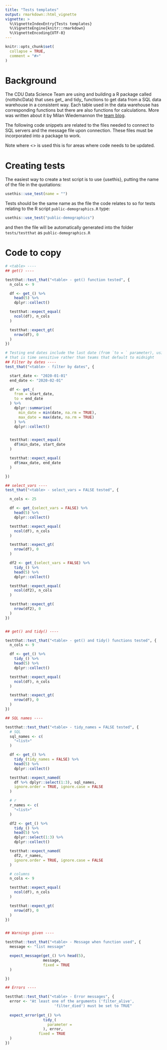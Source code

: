 ```yaml
---
title: "Tests templates"
output: rmarkdown::html_vignette
vignette: >
  %\VignetteIndexEntry{Tests templates}
  %\VignetteEngine{knitr::rmarkdown}
  %\VignetteEncoding{UTF-8}
---
```


```r
knitr::opts_chunk$set(
  collapse = TRUE,
  comment = "#>"
)
```

# Background

The CDU Data Science Team are using and building a R package called {nottshcData} that uses get_ and tidy_ functions to get data from a SQL data warehouse in a consistent way. Each table used in the data warehouse has corresponding functions but there are also functions for calculations. More was written about it by Milan Wiedemannon the [team blog](https://cdu-data-science-team.github.io/team-blog/posts/2021-08-06-nottshcverse/).

The following code snippets are related to the files needed to connect to SQL servers and the message file upon connection. These files must be incorporated into a package to work.

Note where <> is used this is for areas where code needs to be updated.

# Creating tests

The easiest way to create a test script is to use {usethis}, putting the name of the file in the quotations:

```r
usethis::use_test(name = "")
```

Tests should be the same name as the file the code relates to so for tests relating to the R script `public-demographics.R` type:


```r
usethis::use_test("public-demographics")
```

and then the file will be automatically generated into the folder `tests/testthat` as `public-demographics.R`

# Code to copy

```r
# <table> ----
## get() ----

testthat::test_that("<table> - get() function tested", {
  n_cols <- 9

  df <- get_() %>%
    head(5) %>%
    dplyr::collect()

  testthat::expect_equal(
    ncol(df), n_cols
  )

  testthat::expect_gt(
    nrow(df), 0
  )
})

# Testing end dates include the last date (from `to = ` parameter), using a team
# that is time sensitive rather than teams that default to midnight
## Filter by dates ----
test_that("<table> - filter by dates", {

  start_date <- "2020-01-01"
  end_date <- "2020-02-01"

  df <- get_(
    from = start_date,
    to = end_date
  ) %>%
    dplyr::summarise(
      min_date = min(date, na.rm = TRUE),
      max_date = max(date, na.rm = TRUE)
    ) %>%
    dplyr::collect()


  testthat::expect_equal(
    df$min_date, start_date
  )

  testthat::expect_equal(
    df$max_date, end_date
  )

})

## select_vars ----
test_that("<table> - select_vars = FALSE tested", {

  n_cols <- 25

  df <- get_(select_vars = FALSE) %>%
    head(5) %>%
    dplyr::collect()

  testthat::expect_equal(
    ncol(df), n_cols
  )

  testthat::expect_gt(
    nrow(df), 0
  )

  df2 <- get_(select_vars = FALSE) %>%
    tidy_() %>%
    head(5) %>%
    dplyr::collect()

  testthat::expect_equal(
    ncol(df2), n_cols
  )

  testthat::expect_gt(
    nrow(df2), 0
  )
})


## get() and tidy() ----

testthat::test_that("<table> - get() and tidy() functions tested", {
  n_cols <- 9

  df <- get_() %>%
    tidy_() %>%
    head(5) %>%
    dplyr::collect()

  testthat::expect_equal(
    ncol(df), n_cols
  )

  testthat::expect_gt(
    nrow(df), 0
  )
})

## SQL names ----

testthat::test_that("<table> - tidy_names = FALSE tested", {
  # SQL
  sql_names <- c(
    "<list>"
  )

  df <- get_() %>%
    tidy_(tidy_names = FALSE) %>%
    head(5) %>%
    dplyr::collect()

  testthat::expect_named(
    df %>% dplyr::select(1:3), sql_names,
    ignore.order = TRUE, ignore.case = FALSE
  )

  # r
  r_names <- c(
    "<list>"
  )

  df2 <- get_() %>%
    tidy_() %>%
    head(5) %>%
    dplyr::select(1:3) %>%
    dplyr::collect()

  testthat::expect_named(
    df2, r_names,
    ignore.order = TRUE, ignore.case = FALSE
  )

  # columns
  n_cols <- 9

  testthat::expect_equal(
    ncol(df), n_cols
  )

  testthat::expect_gt(
    nrow(df), 0
  )
})


## Warnings given ----

testthat::test_that("<table> - Message when function used", {
  message <- "list message"

  expect_message(get_() %>% head(5),
                 message,
                 fixed = TRUE
  )

})

## Errors ----

testthat::test_that("<table> - Error messages", {
  error <- "At least one of the arguments ('filter_alive',
                      'filter_died') must be set to TRUE"
  
  expect_error(get_() %>%
                 tidy_(
                   parameter =
                 ), error,
               fixed = TRUE
  )
})
```

